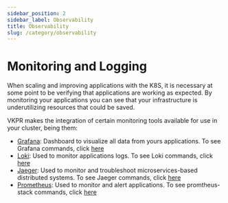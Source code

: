 ```yaml
---
sidebar_position: 2
sidebar_label: Observability
title: Observability
slug: /category/observability
---
```


# Monitoring and Logging

When scaling and improving applications with the K8S, it is necessary at some point to be verifying that applications are working as expected. By monitoring your applications you can see that your infrastructure is underutilizing resources that could be saved.

VKPR makes the integration of certain monitoring tools available for use in your cluster, being them:

- [Grafana](https://grafana.com/grafana/): Dashboard to visualize all data from yours applications. To see Grafana commands, click [here](/docs/commands/prometheus-stack/install)
- [Loki](https://grafana.com/oss/loki/): Used to monitor applications logs. To see Loki commands, click [here](/docs/commands/loki/install)
- [Jaeger](https://github.com/jaegertracing/documentation): Used to monitor and troubleshoot microservices-based distributed systems. To see Jaeger commands, click [here](/docs/commands/jaeger/install)
- [Prometheus](https://prometheus.io/): Used to monitor and alert applications. To see promtheus-stack commands, click [here](/docs/commands/prometheus-stack/install)
